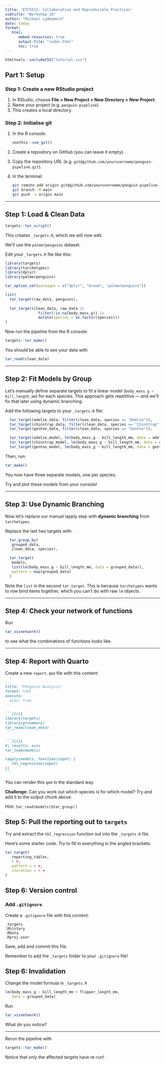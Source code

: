 ```yaml
---
title: 'ETC5513: Collaborative and Reproducible Practices'
subtitle: "Workshop 10"
author: "Michael Lydeamore"
date: today
format:
   html:
      embed-resources: true
      output-file: "index.html"
      toc: true
---
```


```r
htmltools::includeCSS("tutorial.css")
```

## Part 1: Setup

### Step 1: Create a new RStudio project

1. In RStudio, choose **File > New Project > New Directory > New Project**.
2. Name your project (e.g. `penguin-pipeline`).
3. This creates a local directory.

### Step 2: Initialise git

1. In the R console:

   ```r
   usethis::use_git()
   ```

2. Create a repository on GitHub (you can leave it empty).
3. Copy the repository URL (e.g. `git@github.com/yourusername/penguin-pipeline.git`).
4. In the terminal:

   ```bash
   git remote add origin git@github.com/yourusername/penguin-pipeline.git
   git branch -M main
   git push -u origin main
   ```

---


## Step 1: Load & Clean Data

```r
targets::tar_script()
```

This creates `_targets.R`, which we will now edit.

We'll use the `palmerpenguins` dataset.

Edit your `_targets.R` file like this:

```r
library(targets)
library(tarchetypes)
library(dplyr)
library(palmerpenguins)

tar_option_set(packages = c("dplyr", "broom", "palmerpenguins"))

list(
  tar_target(raw_data, penguins),
  
  tar_target(clean_data, raw_data |> 
               filter(!is.na(body_mass_g)) |> 
               mutate(species = as.factor(species)))
)
```

Now run the pipeline from the R console:

```r
targets::tar_make()
```

You should be able to see your data with

```r
tar_read(clean_data)
```

---

## Step 2: Fit Models by Group
Let’s manually define separate targets to fit a linear model (`body_mass_g ~ bill_length_mm`) for each species. This approach gets repetitive — and we’ll fix that later using dynamic branching.

Add the following targets to your `_targets.R` file:

```r
  tar_target(adelie_data, filter(clean_data, species == "Adelie")),
  tar_target(chinstrap_data, filter(clean_data, species == "Chinstrap")),
  tar_target(gentoo_data, filter(clean_data, species == "Gentoo")),

  tar_target(adelie_model, lm(body_mass_g ~ bill_length_mm, data = adelie_data)),
  tar_target(chinstrap_model, lm(body_mass_g ~ bill_length_mm, data = chinstrap_data)),
  tar_target(gentoo_model, lm(body_mass_g ~ bill_length_mm, data = gentoo_data))
```

Then, run:

```r
tar_make()
```

You now have three separate models, one per species.

::: {.callout-tip}
Try and plot these models from your console!
:::

---

## Step 3: Use Dynamic Branching

Now let’s replace our manual lapply step with **dynamic branching** from `tarchetypes`.

Replace the last two targets with:

```r
  tar_group_by(
   grouped_data, 
   clean_data, species),

  tar_target(
   models,
   list(lm(body_mass_g ~ bill_length_mm, data = grouped_data)), 
   pattern = map(grouped_data)
  )

```

::: {.callout-tip}
Note the `list` in the second `tar_target`. This is because `tarchetypes` wants to row bind items together, which you can't do with raw `lm` objects.
:::

---

## Step 4: Check your network of functions

Run 

```r
tar_visnetwork()
```

to see what the combinations of functions looks like.

---

## Step 4: Report with Quarto

Create a new `report.qmd` file with this content:

````markdown
---
title: "Penguins Analysis"
format: html
execute:
  echo: true
---

```{{r}}
library(targets)
library(gtsummary)
tar_read(clean_data)
```

```{{r}}
#| results: asis
tar_load(models)

lapply(models, function(input) {
   tbl_regression(input)
})
```
````

You can render this `qmd` in the standard way

**Challenge**: Can you work out which species is for which model? Try and add it to the output chunk above.

Hint: `tar_read(models)$tar_group()`

## Step 5: Pull the reporting out to `targets`

Try and extract the `tbl_regression` function out into the `_targets.R` file.

Here's some starter code. Try to fill in everything in the angled brackets.

```r
tar_target(
   reporting_tables,
   < >,
   pattern = < >,
   iteration = < >
)
```

## Step 6: Version control

### Add `.gitignore`

Create a `.gitignore` file with this content:

```
_targets
.Rhistory
.RData
.Rproj.user
```

Save, add and commit this file.

::: {.callout-tip}
Remember to add the `_targets` folder to your `.gitignore` file!
:::

## Step 6: Invalidation

Change the model formula in `_targets.R`

```r
lm(body_mass_g ~ bill_length_mm + flipper_length_mm, 
   data = grouped_data)
```

Run

```r
tar_visnetwork()
```

What do you notice?

---

Rerun the pipeline with

```r
targets::tar_make()
```

Notice that only the affected targets have re-run!
